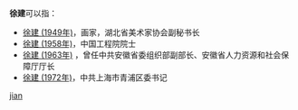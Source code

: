 '''徐建'''可以指：
* [[徐建_(1949年)|徐建 (1949年)]]，画家，湖北省美术家协会副秘书长
* [[徐建_(1958年)|徐建 (1958年)]]，中国工程院院士
* [[徐建_(1963年)|徐建 (1963年)]]<!--一说1964年-->，曾任中共安徽省委组织部副部长、安徽省人力资源和社会保障厅厅长
* [[徐建_(1972年)|徐建 (1972年)]]，中共上海市青浦区委书记

{{disambig}}

[[Category:二字徐姓人名消歧义|jian]]